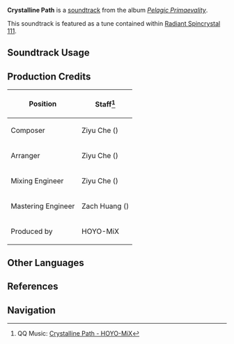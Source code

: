 {{Soundtrack Infobox
|image          = Pelagic Primaevality.png
|album          = Pelagic Primaevality
|disc           = 2
|number         = 45
|featured       =
|featured2      =
|featured3      =
|featured_disc  =
|featured_disc2 =
|featured_disc3 =
|youtube_id     = pyTTegT9biM
|spotify_id     = 44ZL8fcoqLZLDFYJS6VCDM
|previous       = Rhythm of Inquiry
|next           = Refractions of Silence
}}
'''Crystalline Path''' is a [[soundtrack]] from the album ''[[Pelagic Primaevality]]''.

This soundtrack is featured as a tune contained within [[Radiant Spincrystal 111]].

==Soundtrack Usage==
{{Soundtrack Usage
|quest    = 
|location = Bravais' Press Works//before press activation; underwater
|domain   = Dougier's "Kingdom";;Assaulting the Water Imp Kingdom;;Assaulting the Water Imp Kingdom Once More
|eventgameplay = Misty Dungeon/2023-11-09;;Thelxie's Fantastic Adventures/Purgation Counterstrike;;Dance of Resolute Will
|teapot   = 111
}}

==Production Credits==
{| class="wikitable"
! Position
! Staff<ref>QQ Music: [https://y.qq.com/n/ryqq/songDetail/0004De2k2a7u2t {{zh|晶辉隐幽}} Crystalline Path - HOYO-MiX]</ref>
|-
| Composer
| Ziyu Che ({{zh|车子玉}})
|-
| Arranger
| Ziyu Che ({{zh|车子玉}})
|-
| Mixing Engineer
| Ziyu Che ({{zh|车子玉}})
|-
| Mastering Engineer
| Zach Huang ({{zh|黄巍}})
|-
| Produced by
| HOYO-MiX
|}
<!--
==Trivia==
-->
==Other Languages==
{{Other Languages
|en      = Crystalline Path
|zhs     = 晶辉隐幽
|zhs_rm  = Jīnghuī Yǐnyōu
|zht     = 晶輝隱幽
|zht_rm  = Jīnghuī Yǐnyōu
|zh_tl   = Flickering in Crystalline Radiance
|ja      = 秘した水晶
|ja_rm   = Hishita Suishou
|ja_tl   = Hidden Crystal
}}

==References==
{{Reflist}}

==Navigation==
{{Soundtrack Navbox|Pelagic Primaevality}}